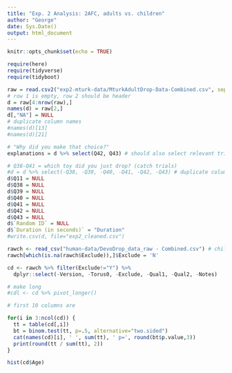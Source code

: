 ```yaml
---
title: "Exp. 2 Analysis: 2AFC, adults vs. children"
author: "George"
date: Sys.Date()
output: html_document
---
```


```r
knitr::opts_chunk$set(echo = TRUE)

require(here)
require(tidyverse)
require(tidyboot)

raw = read.csv2("exp2-mturk-data/MturkAdultDrop-Data-Combined.csv", sep=',', header=F, stringsAsFactors = F)
# row 1 is empty, row 2 should be header
d = raw[4:nrow(raw),]
names(d) = raw[2,]
d[,"NA"] = NULL
# duplicate column names
#names(d)[13]
#names(d)[21]

# "Why did you make that choice?"
explanations = d %>% select(Q42, Q43) # should also select relevant trials

# Q38-Q41 = which toy did you just drop? (catch trials)
#d = d %>% select(-Q38, -Q39, -Q40, -Q41, -Q42, -Q43) # duplicate column names
d$Q11 = NULL
d$Q38 = NULL
d$Q39 = NULL
d$Q40 = NULL
d$Q41 = NULL
d$Q42 = NULL
d$Q43 = NULL
d$`Random ID` = NULL
d$`Duration (in seconds)` = "Duration"
#write.csv(d, file="exp2_cleaned.csv")
```

```r
rawch <- read_csv("human-data/DevoDrop_data_raw - Combined.csv") # children data
rawch[which(is.na(rawch$Exclude)),]$Exclude = 'N'

cd <- rawch %>% filter(Exclude!="Y") %>% 
  dplyr::select(-Version, -Torus0, -Exclude, -Qual1, -Qual2, -Notes)

# make long
#cdl <- cd %>% pivot_longer()

# first 10 columns are

for(i in 3:ncol(cd)) {
  tt = table(cd[,i])
  bt = binom.test(tt, p=.5, alternative="two.sided")
  cat(names(cd)[i], ' ', sum(tt), ' p=', round(bt$p.value,3))
  print(round(tt / sum(tt), 2))
}


```


```r
hist(cd$Age)
```

```r

```

